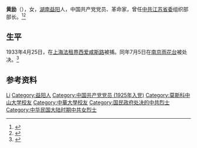 {{Otheruses|other=名为黄励的其他人物|黄励}}

'''黄励'''（{{bd|1905年|3月|1933年|7月5日|}}），女，[[湖南|湖南]][[益阳|益阳]]人，中国共产党党员、革命家，曾任[[中共江苏省委|中共江苏省委]]组织部部长。<ref>{{Cite book|title=湖南大辞典|author=禹舜主编; 朱益民, 姚洪波, 易延绶等副主编|publisher=新华出版社|year=1995|isbn=|location=北京|pages=}}</ref><ref>{{Cite book|title=湖南百科全书|author=禹舜主编; 洪期钧副主编|publisher=岳麓书社|year=1999|isbn=|location=长沙|pages=}}</ref>

== 生平 ==
1933年4月25日，在[[上海法租界|上海法租界]][[西爱咸斯路|西爱咸斯路]]被捕。同年7月5日在[[南京|南京]][[雨花台|雨花台]]被处决。<ref>{{Cite book|title=上海大辞典 • 下册|author=王荣华主编|publisher=上海辞书出版社|year=2013|isbn=|location=上海|pages=}}</ref>

== 参考资料 ==
{{reflist}}

{{Authority control}}
{{DEFAULTSORT:Huang黄}}
[[Category:黄姓|Li]]
[[Category:益阳人|Category:益阳人]]
[[Category:中国共产党党员_(1925年入党)|Category:中国共产党党员 (1925年入党)]]
[[Category:莫斯科中山大学校友|Category:莫斯科中山大学校友]]
[[Category:中華大學校友|Category:中華大學校友]]
[[Category:国民政府处决的中共烈士|Category:国民政府处决的中共烈士]]
[[Category:中华民国大陆时期中共女烈士|Category:中华民国大陆时期中共女烈士]]

{{中国人物小作品}}